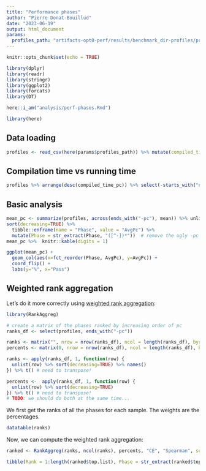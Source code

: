 ```yaml
---
title: "Performance phases"
author: "Pierre Donat-Bouillud"
date: "2023-06-19"
output: html_document
params:
  profiles_path: "artifacts-opt0-perf/results/benchmark_dir-profiles/profiles.csv"
---
```


```r
knitr::opts_chunk$set(echo = TRUE)

library(dplyr)
library(readr)
library(stringr)
library(ggplot2)
library(forcats)
library(DT)

here::i_am("analysis/perf-phases.Rmd")

library(here)
```

## Data loading

```r
profiles <- read_csv(here(params$profiles_path)) %>% mutate(compiled_time_pc = total_measured_time / execution_time * 100, .before="execution_time") 
```
## Compilation time vs running time

```r
profiles %>% arrange(desc(compiled_time_pc)) %>% select(-starts_with("nb_l")) %>% datatable()
```



## Basic analysis

```r
mean_pc <- summarize(profiles, across(ends_with("-pc"), mean)) %>% unlist %>%
sort(decreasing=TRUE) %>% 
  tibble::enframe(name = "Phase", value = "AvgPc") %>%
  mutate(Phase = str_extract(Phase, "([^-])*"))  # remove the ugly -pc suffix
mean_pc %>%  knitr::kable(digits = 1)
```


```r
ggplot(mean_pc) +
  geom_col(aes(x=fct_reorder(Phase, AvgPc), y=AvgPc)) +
  coord_flip() +
  labs(y="%", x="Pass")
```

## Weighted rank aggregation


Let's do it more correctly using [weighted rank aggregation](https://cran.r-project.org/web/packages/RankAggreg/vignettes/RankAggreg.pdf):

```r
library(RankAggreg) 

# create a matrix of the phases ranked by increasing order of pc 
ranks_df <- select(profiles, ends_with("-pc"))

ranks <- matrix("", nrow = nrow(ranks_df), ncol = length(ranks_df), byrow=TRUE)
percents <- matrix(0, nrow = nrow(ranks_df), ncol = length(ranks_df), byrow=TRUE)

ranks <- apply(ranks_df, 1, function(row) {
  unlist(row) %>% sort(decreasing=TRUE) %>% names()
}) %>% t() # need to transpose!

percents <-  apply(ranks_df, 1, function(row) {
  unlist(row) %>% sort(decreasing=TRUE)
}) %>% t() # need to transpose!
# TODO: we should do both at the same time...

```

We first get the ranks of all the phases for each sample. The weights are the percentages.
```r
datatable(ranks)
```

Now, we can compute the weighted rank aggregation:

```r
ranked <- RankAggreg(ranks, ncol(ranks), percents, "CE", "Spearman", seed = 745)
```

```r
tibble(Rank = 1:length(ranked$top.list), Phase = str_extract(ranked$top.list, "([^-])*")) %>% knitr::kable()
```

